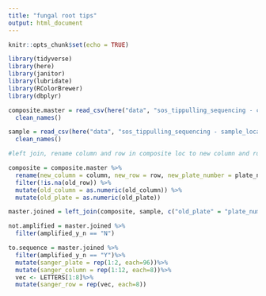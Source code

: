 ```yaml
---
title: "fungal root tips"
output: html_document
---
```


```r
knitr::opts_chunk$set(echo = TRUE)

library(tidyverse)
library(here)
library(janitor)
library(lubridate)
library(RColorBrewer)
library(dbplyr)
```


```r
composite.master = read_csv(here("data", "sos_tippulling_sequencing - composite_locations.csv"))%>%
  clean_names()
```

```r
sample = read_csv(here("data", "sos_tippulling_sequencing - sample_locations.csv"))%>%
  clean_names()
```

```r
#left join, rename column and row in composite loc to new column and row. make old locations = to column and row in sample

composite = composite.master %>% 
  rename(new_column = column, new_row = row, new_plate_number = plate_number) %>% 
  filter(!is.na(old_row)) %>%  
  mutate(old_column = as.numeric(old_column)) %>% 
  mutate(old_plate = as.numeric(old_plate))
```

```r
master.joined = left_join(composite, sample, c("old_plate" = "plate_number", "old_column" = "column", "old_row" = "row"))
```

```r
not.amplified = master.joined %>% 
  filter(amplified_y_n == "N")
```
```r
to.sequence = master.joined %>%
  filter(amplified_y_n == "Y")%>%
  mutate(sanger_plate = rep(1:2, each=96))%>%
  mutate(sanger_column = rep(1:12, each=8))%>%
  vec <- LETTERS[1:8]%>%
  mutate(sanger_row = rep(vec, each=8))
```

